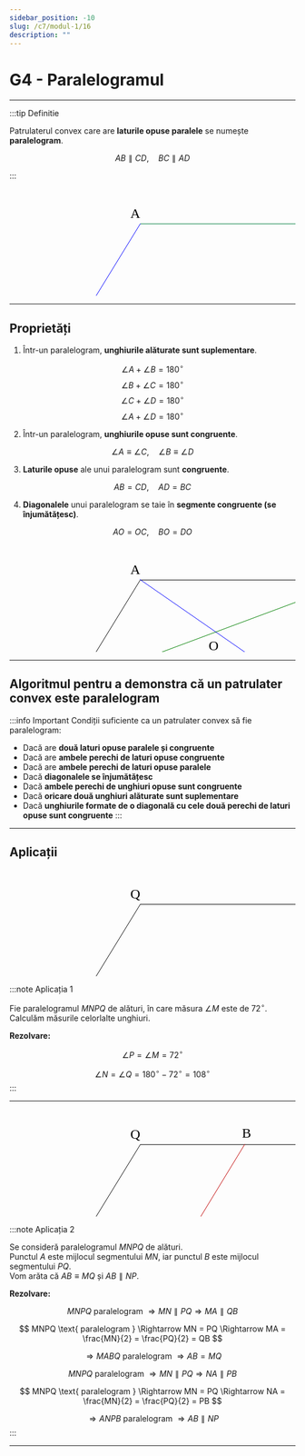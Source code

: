 ```yaml
---
sidebar_position: -10
slug: /c7/modul-1/16
description: ""
---
```


# G4 - Paralelogramul

---

:::tip Definitie

Patrulaterul convex care are **laturile opuse paralele** se numește **paralelogram**.

$$
AB \parallel CD, \quad BC \parallel AD
$$

:::


<svg xmlns="http://www.w3.org/2000/svg" width="800" height="300">

 <g>
  <title>Layer 1</title>
  <line id="svg_17" y2="246.95744" x2="496.31726" y1="246.95744" x1="116.93619" stroke="#007f3f" fill="none"/>
  <line stroke="#007f3f" id="svg_18" y2="62.40425" x2="609.55124" y1="62.40425" x1="230.17017" fill="none"/>
  <line id="svg_19" y2="246.38284" x2="117.44667" y1="62.12757" x1="230.63813" stroke="#0000ff" fill="none"/>
  <line id="svg_20" y2="247.2339" x2="495.31892" y1="61.70203" x1="608.51038" stroke="#0000ff" fill="none"/>
  <text xml:space="preserve" text-anchor="start" font-family="Noto Sans JP" font-size="24" stroke-width="0" id="svg_21" y="52.41372" x="213.10332" stroke="#000" fill="#000000">A</text>
  <text xml:space="preserve" text-anchor="start" font-family="Noto Sans JP" font-size="24" stroke-width="0" id="svg_22" y="55.17234" x="611.72392" stroke="#000" fill="#000000">B</text>
  <text xml:space="preserve" text-anchor="start" font-family="Noto Sans JP" font-size="24" stroke-width="0" id="svg_23" y="271.03437" x="497.93083" stroke="#000" fill="#000000">C</text>
  <text xml:space="preserve" text-anchor="start" font-family="Noto Sans JP" font-size="24" stroke-width="0" id="svg_24" y="268.27575" x="87.58611" stroke="#000" fill="#000000">D</text>
 </g>
</svg>

---

## Proprietăți

1. Într-un paralelogram, **unghiurile alăturate sunt suplementare**.

$$
\angle A + \angle B = 180^\circ
$$
$$
\angle B + \angle C = 180^\circ
$$
$$
\angle C + \angle D = 180^\circ
$$
$$
\angle A + \angle D = 180^\circ
$$

2. Într-un paralelogram, **unghiurile opuse sunt congruente**.

$$
\angle A \equiv \angle C, \quad \angle B \equiv \angle D
$$

3. **Laturile opuse** ale unui paralelogram sunt **congruente**.

$$
AB = CD, \quad AD = BC
$$

4. **Diagonalele** unui paralelogram se taie în **segmente congruente (se înjumătățesc)**.

$$
AO = OC, \quad BO = DO
$$


<svg xmlns="http://www.w3.org/2000/svg" width="800" height="300">

 <g>
  <title>Layer 1</title>
  <line id="svg_17" y2="246.95744" x2="496.31726" y1="246.95744" x1="116.93619" stroke="#000000" fill="none"/>
  <line stroke="#000000" id="svg_18" y2="62.40425" x2="609.55124" y1="62.40425" x1="230.17017" fill="none"/>
  <line id="svg_19" y2="246.38284" x2="117.44667" y1="62.12757" x1="230.63813" stroke="#000000" fill="none"/>
  <line id="svg_20" y2="247.2339" x2="495.31892" y1="61.70203" x1="608.51038" stroke="#000000" fill="none"/>
  <text xml:space="preserve" text-anchor="start" font-family="Noto Sans JP" font-size="24" stroke-width="0" id="svg_21" y="52.41372" x="213.10332" stroke="#000000" fill="#000000">A</text>
  <text xml:space="preserve" text-anchor="start" font-family="Noto Sans JP" font-size="24" stroke-width="0" id="svg_22" y="55.17234" x="611.72392" stroke="#000" fill="#000000">B</text>
  <text xml:space="preserve" text-anchor="start" font-family="Noto Sans JP" font-size="24" stroke-width="0" id="svg_23" y="271.03437" x="497.93083" stroke="#000000" fill="#000000">C</text>
  <text xml:space="preserve" text-anchor="start" font-family="Noto Sans JP" font-size="24" stroke-width="0" id="svg_24" y="268.27575" x="87.58611" stroke="#000" fill="#000000">D</text>
  <line id="svg_25" y2="246.89644" x2="497.93085" y1="61.37923" x1="229.65504" stroke="#0000ff" fill="none"/>
  <line id="svg_26" y2="62.75854" x2="608.9653" y1="245.51713" x1="117.24127" stroke="#007f00" fill="none"/>
  <text xml:space="preserve" text-anchor="start" font-family="Noto Sans JP" font-size="24" stroke-width="0" id="svg_27" y="186.2068" x="351.03432" stroke="#000" fill="#000000">O</text>
 </g>
</svg>

---

## Algoritmul pentru a demonstra că un patrulater convex este paralelogram


:::info Important
Condiții suficiente ca un patrulater convex să fie paralelogram:

- Dacă are **două laturi opuse paralele și congruente**  
- Dacă are **ambele perechi de laturi opuse congruente**  
- Dacă are **ambele perechi de laturi opuse paralele**  
- Dacă **diagonalele se înjumătățesc**  
- Dacă **ambele perechi de unghiuri opuse sunt congruente**  
- Dacă **oricare două unghiuri alăturate sunt suplementare**  
- Dacă **unghiurile formate de o diagonală cu cele două perechi de laturi opuse sunt congruente**
:::

---

## Aplicații

<svg xmlns="http://www.w3.org/2000/svg" width="800" height="300">

 <g>
  <title>Layer 1</title>
  <line id="svg_17" y2="246.95744" x2="496.31726" y1="246.95744" x1="116.93619" stroke="#000000" fill="none"/>
  <line stroke="#000000" id="svg_18" y2="62.40425" x2="609.55124" y1="62.40425" x1="230.17017" fill="none"/>
  <line id="svg_19" y2="246.38284" x2="117.44667" y1="62.12757" x1="230.63813" stroke="#000000" fill="none"/>
  <line id="svg_20" y2="247.2339" x2="495.31892" y1="61.70203" x1="608.51038" stroke="#000000" fill="none"/>
  <text xml:space="preserve" text-anchor="start" font-family="Noto Sans JP" font-size="24" stroke-width="0" id="svg_21" y="52.41372" x="213.10332" stroke="#000000" fill="#000000">Q</text>
  <text xml:space="preserve" text-anchor="start" font-family="Noto Sans JP" font-size="24" stroke-width="0" id="svg_22" y="55.17234" x="611.72392" stroke="#000" fill="#000000">P</text>
  <text stroke="#000000" xml:space="preserve" text-anchor="start" font-family="Noto Sans JP" font-size="24" stroke-width="0" id="svg_23" y="271.03437" x="497.93083" fill="#000000">N</text>
  <text xml:space="preserve" text-anchor="start" font-family="Noto Sans JP" font-size="24" stroke-width="0" id="svg_24" y="268.27575" x="86.89645" stroke="#000" fill="#000000">M</text>
  <text xml:space="preserve" text-anchor="start" font-family="Noto Sans JP" font-size="24" id="svg_30" y="233.10334" x="150.34471" stroke-width="0" stroke="#000" fill="#000000">72°</text>
 </g>
</svg>

:::note Aplicația 1

Fie paralelogramul $MNPQ$ de alături, în care măsura $\angle M$ este de $72^\circ$.  
Calculăm măsurile celorlalte unghiuri.

**Rezolvare:**

$$
\angle P = \angle M = 72^\circ
$$

$$
\angle N = \angle Q = 180^\circ - 72^\circ = 108^\circ
$$
:::

---

<svg xmlns="http://www.w3.org/2000/svg" width="800" height="300">

 <g>
  <title>Layer 1</title>
  <line id="svg_17" y2="246.95744" x2="496.31726" y1="246.95744" x1="116.93619" stroke="#000000" fill="none"/>
  <line stroke="#000000" id="svg_18" y2="62.40425" x2="609.55124" y1="62.40425" x1="230.17017" fill="none"/>
  <line id="svg_19" y2="246.38284" x2="117.44667" y1="62.12757" x1="230.63813" stroke="#000000" fill="none"/>
  <line id="svg_20" y2="247.2339" x2="495.31892" y1="61.70203" x1="608.51038" stroke="#000000" fill="none"/>
  <text xml:space="preserve" text-anchor="start" font-family="Noto Sans JP" font-size="24" stroke-width="0" id="svg_21" y="52.41372" x="213.10332" stroke="#000000" fill="#000000">Q</text>
  <text xml:space="preserve" text-anchor="start" font-family="Noto Sans JP" font-size="24" stroke-width="0" id="svg_22" y="55.17234" x="611.72392" stroke="#000" fill="#000000">P</text>
  <text stroke="#000000" xml:space="preserve" text-anchor="start" font-family="Noto Sans JP" font-size="24" stroke-width="0" id="svg_23" y="271.03437" x="497.93083" fill="#000000">N</text>
  <text xml:space="preserve" text-anchor="start" font-family="Noto Sans JP" font-size="24" stroke-width="0" id="svg_24" y="268.27575" x="86.89645" stroke="#000" fill="#000000">M</text>
  <line id="svg_31" y2="247.2339" x2="301.52586" y1="61.70203" x1="414.71732" stroke="#bf0000" fill="none"/>
  <text xml:space="preserve" text-anchor="start" font-family="Noto Sans JP" font-size="24" stroke-width="0" id="svg_32" y="49.6551" x="409.655" stroke="#000000" fill="#000000">B</text>
  <text xml:space="preserve" text-anchor="start" font-family="Noto Sans JP" font-size="24" stroke-width="0" id="svg_33" y="273.10332" x="288.27572" stroke="#000000" fill="#000000">A</text>
 </g>
</svg>

:::note Aplicația 2

Se consideră paralelogramul $MNPQ$ de alături.  
Punctul $A$ este mijlocul segmentului $MN$, iar punctul $B$ este mijlocul segmentului $PQ$.  
Vom arăta că $AB \equiv MQ$ și $AB \parallel NP$.

**Rezolvare:**

$$
MNPQ \text{ paralelogram } \Rightarrow MN \parallel PQ \Rightarrow MA \parallel QB
$$

$$
MNPQ \text{ paralelogram } \Rightarrow MN = PQ \Rightarrow MA = \frac{MN}{2} = \frac{PQ}{2} = QB
$$

$$
\Rightarrow MABQ \text{ paralelogram } \Rightarrow AB = MQ
$$

$$
MNPQ \text{ paralelogram } \Rightarrow MN \parallel PQ \Rightarrow NA \parallel PB
$$

$$
MNPQ \text{ paralelogram } \Rightarrow MN = PQ \Rightarrow NA = \frac{MN}{2} = \frac{PQ}{2} = PB
$$

$$
\Rightarrow ANPB \text{ paralelogram } \Rightarrow AB \parallel NP
$$
:::

---